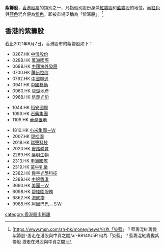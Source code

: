 {{see also|紅籌股|藍籌股}}
'''紫籌股'''，[[香港|香港]][[股票|股票]]的類別之一，凡指個別股份身兼[[紅籌股|紅籌股]]和[[藍籌股|藍籌股]]的地位，而[[紅色|紅色]]與[[藍色|藍色]]混合便為[[紫色|紫色]]，即被市場泛稱為「紫籌股」。<ref>[https://www.msn.com/zh-hk/money/news/何為「染藍」？藍籌混紅籌變紫籌股-游走在港股與中資之間/ar-BB14tU5R 何為「染藍」？藍籌混紅籌變紫籌股 游走在港股與中資之間]</ref>

==香港的紫籌股==
截止2021年6月7日，香港股市的紫籌股如下：

*0267.HK [[中信股份|中信股份]]
*0288.HK [[萬洲國際|萬洲國際]]
*0688.HK [[中國海外發展|中國海外發展]]
*0700.HK [[騰訊控股|騰訊控股]]
*0762.HK [[中國聯通|中國聯通]]
*0941.HK [[中國移動|中國移動]]
*0960.HK [[龍湖地產|龍湖地產]]
*0968.HK [[信義光能|信義光能]]

*1044.HK [[恒安國際|恒安國際]]
*1093.HK [[石藥集團|石藥集團]]
*1109.HK [[華潤置地|華潤置地]]

*1810.HK [[小米集團|小米集團－Ｗ]]
*2007.HK [[碧桂園|碧桂園]]
*2018.HK [[瑞聲科技|瑞聲科技]]
*2020.HK [[安踏體育|安踏體育]]
*2269.HK [[藥明生物|藥明生物]]
*2313.HK [[申洲國際|申洲國際]]
*2319.HK [[蒙牛乳業|蒙牛乳業]]
*2382.HK [[舜宇光學科技|舜宇光學科技]]
*2388.HK [[中銀香港|中銀香港]]
*3690.HK [[美團|美團－Ｗ]]
*6098.HK [[碧桂園服務|碧桂園服務]]
*6862.HK [[海底撈|海底撈]]
*9988.HK [[阿里巴巴集團|阿里巴巴－ＳＷ]]

[[category:香港股市術語|category:香港股市術語]]